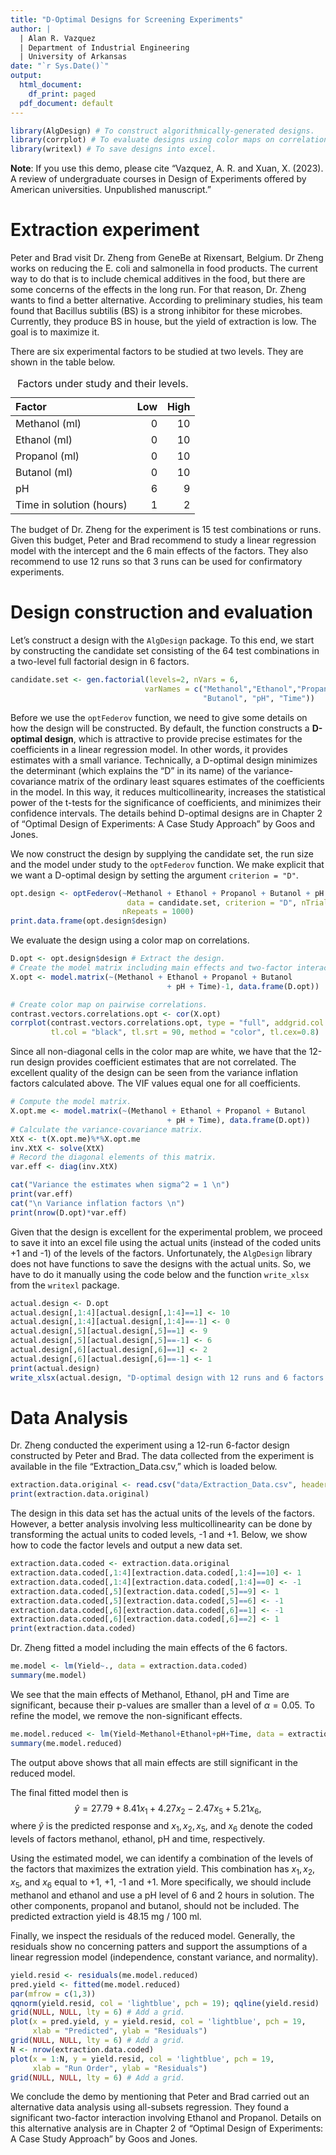 ```yaml
---
title: "D-Optimal Designs for Screening Experiments"
author: |
  | Alan R. Vazquez
  | Department of Industrial Engineering
  | University of Arkansas
date: "`r Sys.Date()`"
output:
  html_document:
    df_print: paged
  pdf_document: default
---
```


```r
library(AlgDesign) # To construct algorithmically-generated designs.
library(corrplot) # To evaluate designs using color maps on correlations.
library(writexl) # To save designs into excel.
```

**Note**: If you use this demo, please cite "Vazquez, A. R. and Xuan, X. (2023). A review of undergraduate courses in Design of Experiments offered by American universities. Unpublished manuscript."

# Extraction experiment 

Peter and Brad visit Dr. Zheng from GeneBe at Rixensart, Belgium. Dr Zheng works on reducing the E. coli and salmonella in food products. The current way to do that is to include chemical additives in the food, but there are some concerns of the effects in the long run. For that reason, Dr. Zheng wants to find a better alternative. According to preliminary studies, his team found that Bacillus subtilis (BS) is a strong inhibitor for these microbes. Currently, they produce BS in house, but the yield of extraction is low. The goal is to maximize it.

There are six experimental factors to be studied at two levels. They are shown in the table below.

| Factor                    | Low | High |
|:--------------------------|----:|-----:|
| Methanol (ml)             | 0   | 10   |
| Ethanol  (ml)             | 0   | 10   |
| Propanol (ml)             | 0   | 10   |
| Butanol  (ml)             | 0   | 10   |
| pH                        | 6   | 9    |
| Time in solution (hours)  | 1   | 2    |
Table: Factors under study and their levels.

The budget of Dr. Zheng for the experiment is 15 test combinations or runs. Given this budget, Peter and Brad recommend to study a linear regression model with the intercept and the 6 main effects of the factors. They also recommend to use 12 runs so that 3 runs can be used for confirmatory experiments.  

# Design construction and evaluation

Let’s construct a design with the `AlgDesign` package. To this end, we start by constructing the candidate set consisting of the 64 test combinations in a two-level full factorial design in 6 factors.

```r
candidate.set <- gen.factorial(levels=2, nVars = 6, 
                              varNames = c("Methanol","Ethanol","Propanol", 
                                           "Butanol", "pH", "Time"))
```

Before we use the `optFederov` function, we need to give some details on how the design will be constructed. By default, the function constructs a **D-optimal design**, which is attractive to provide precise estimates for the coefficients in a linear regression model. In other words, it provides estimates with a small variance. Technically, a D-optimal design minimizes the determinant (which explains the "D" in its name) of the variance-covariance matrix of the ordinary least squares estimates of the coefficients in the model. In this way, it reduces multicollinearity, increases the statistical power of the t-tests for the significance of coefficients, and minimizes their confidence intervals. The details behind D-optimal designs are in Chapter 2 of "Optimal Design of Experiments: A Case Study Approach" by Goos and Jones. 

We now construct the design by supplying the candidate set, the run size and the model under study to the `optFederov` function. We make explicit that we want a D-optimal design by setting the argument `criterion = "D"`.

```r
opt.design <- optFederov(~Methanol + Ethanol + Propanol + Butanol + pH + Time,
                          data = candidate.set, criterion = "D", nTrials = 12, 
                         nRepeats = 1000)
print.data.frame(opt.design$design)
```

We evaluate the design using a color map on correlations. 

```r
D.opt <- opt.design$design # Extract the design.
# Create the model matrix including main effects and two-factor interactions.
X.opt <- model.matrix(~(Methanol + Ethanol + Propanol + Butanol 
                                   + pH + Time)-1, data.frame(D.opt))

# Create color map on pairwise correlations.
contrast.vectors.correlations.opt <- cor(X.opt)
corrplot(contrast.vectors.correlations.opt, type = "full", addgrid.col = "gray",
         tl.col = "black", tl.srt = 90, method = "color", tl.cex=0.8)
```

Since all non-diagonal cells in the color map are white, we have that the 12-run design provides coefficient estimates that are not correlated. The excellent quality of the design can be seen from the variance inflation factors calculated above. The VIF values equal one for all coefficients.

```r
# Compute the model matrix.
X.opt.me <- model.matrix(~(Methanol + Ethanol + Propanol + Butanol 
                                   + pH + Time), data.frame(D.opt))
# Calculate the variance-covariance matrix.
XtX <- t(X.opt.me)%*%X.opt.me
inv.XtX <- solve(XtX)
# Record the diagonal elements of this matrix.
var.eff <- diag(inv.XtX)
```

```r
cat("Variance the estimates when sigma^2 = 1 \n")
print(var.eff) 
cat("\n Variance inflation factors \n")
print(nrow(D.opt)*var.eff)
```

Given that the design is excellent for the experimental problem, we proceed to save it into an excel file using the actual units (instead of the coded units +1 and -1) of the levels of the factors. Unfortunately, the `AlgDesign` library does not have functions to save the designs with the actual units. So, we have to do it manually using the code below and the function `write_xlsx` from the `writexl` package.

```r
actual.design <- D.opt
actual.design[,1:4][actual.design[,1:4]==1] <- 10
actual.design[,1:4][actual.design[,1:4]==-1] <- 0
actual.design[,5][actual.design[,5]==1] <- 9
actual.design[,5][actual.design[,5]==-1] <- 6
actual.design[,6][actual.design[,6]==1] <- 2
actual.design[,6][actual.design[,6]==-1] <- 1
print(actual.design)
write_xlsx(actual.design, "D-optimal design with 12 runs and 6 factors.xlsx")
```

# Data Analysis

Dr. Zheng conducted the experiment using a 12-run 6-factor design constructed by Peter and Brad. The data collected from the experiment is available in the file "Extraction_Data.csv," which is loaded below.

```r
extraction.data.original <- read.csv("data/Extraction_Data.csv", header = T)
print(extraction.data.original)
```

The design in this data set has the actual units of the levels of the factors. However, a better analysis involving less multicollinearity can be done by transforming the actual units to coded levels, -1 and +1. Below, we show how to code the factor levels and output a new data set.

```r
extraction.data.coded <- extraction.data.original
extraction.data.coded[,1:4][extraction.data.coded[,1:4]==10] <- 1
extraction.data.coded[,1:4][extraction.data.coded[,1:4]==0] <- -1
extraction.data.coded[,5][extraction.data.coded[,5]==9] <- 1
extraction.data.coded[,5][extraction.data.coded[,5]==6] <- -1
extraction.data.coded[,6][extraction.data.coded[,6]==1] <- -1
extraction.data.coded[,6][extraction.data.coded[,6]==2] <- 1
print(extraction.data.coded)
```

Dr. Zheng fitted a model including the main effects of the 6 factors.

```r
me.model <- lm(Yield~., data = extraction.data.coded)
summary(me.model)
```

We see that the main effects of Methanol, Ethanol, pH and Time are significant, because their p-values are smaller than a level of $\alpha = 0.05$. To refine the model, we remove the non-significant effects.

```r
me.model.reduced <- lm(Yield~Methanol+Ethanol+pH+Time, data = extraction.data.coded)
summary(me.model.reduced)
```

The output above shows that all main effects are still significant in the reduced model. 

The final fitted model then is 
$$
\hat{y} = 27.79 + 8.41 x_1 + 4.27 x_2 - 2.47 x_5 + 5.21 x_6,
$$
where $\hat{y}$ is the predicted response and $x_1, x_2, x_5$, and $x_6$ denote the coded levels of factors methanol, ethanol, pH and time, respectively. 

Using the estimated model, we can identify a combination of the levels of the factors that maximizes the extration yield. This combination has $x_1, x_2, x_5$, and $x_6$ equal to +1, +1, -1 and +1. More specifically, we should include methanol and ethanol and use a pH level of 6 and 2 hours in solution. The other components, propanol and butanol, should not be included. The predicted extraction yield is 48.15 mg / 100 ml.

Finally, we inspect the residuals of the reduced model. Generally, the residuals show no concerning patters and support the assumptions of a linear regression model (independence, constant variance, and normality).

```r
yield.resid <- residuals(me.model.reduced)
pred.yield <- fitted(me.model.reduced)
par(mfrow = c(1,3))
qqnorm(yield.resid, col = 'lightblue', pch = 19); qqline(yield.resid)
grid(NULL, NULL, lty = 6) # Add a grid.
plot(x = pred.yield, y = yield.resid, col = 'lightblue', pch = 19,
     xlab = "Predicted", ylab = "Residuals")
grid(NULL, NULL, lty = 6) # Add a grid.
N <- nrow(extraction.data.coded)
plot(x = 1:N, y = yield.resid, col = 'lightblue', pch = 19,
     xlab = "Run Order", ylab = "Residuals")
grid(NULL, NULL, lty = 6) # Add a grid.
```

We conclude the demo by mentioning that Peter and Brad carried out an alternative data analysis using all-subsets regression. They found a significant two-factor interaction involving Ethanol and Propanol. Details on this alternative analysis are in Chapter 2 of "Optimal Design of Experiments: A Case Study Approach" by Goos and Jones.

